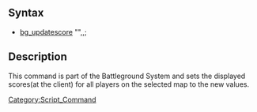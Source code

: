 [[Category:Script_Command]]
==Syntax==
* [[bg_updatescore]] "<mapname>",<team1 score>,<team2 score>;

==Description==
This command is part of the Battleground System and sets the displayed scores(at the client) for all players on the selected map to the new values.
